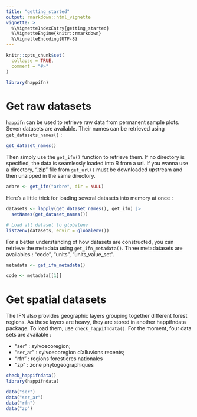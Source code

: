 ```yaml
---
title: "getting_started"
output: rmarkdown::html_vignette
vignette: >
  %\VignetteIndexEntry{getting_started}
  %\VignetteEngine{knitr::rmarkdown}
  %\VignetteEncoding{UTF-8}
---
```


```r
knitr::opts_chunk$set(
  collapse = TRUE,
  comment = "#>"
)
```

```r
library(happifn)
```

# Get raw datasets

`happifn` can be used to retrieve raw data from permanent sample plots. Seven datasets are available. Their names can be retrieved using `get_datasets_names()` :

```r
get_dataset_names()
```

Then simply use the `get_ifn()` function to retrieve them. If no directory is specified, the data is seamlessly loaded into R from a url. If you wanna use a directory, ".zip" file from `get_url()` must be downloaded upstream and then unzipped in the same directory.

```r
arbre <- get_ifn("arbre", dir = NULL)
```

Here's a little trick for loading several datasets into memory at once :

```r
datasets <- lapply(get_dataset_names(), get_ifn) |>
  setNames(get_dataset_names())

# Load all dataset to globalenv
list2env(datasets, envir = globalenv())
```

For a better understanding of how datasets are constructed, you can retrieve the metadata using `get_ifn_metadata()`. Three metadatasets are availables : "code", "units", "units_value_set".


```r
metadata <- get_ifn_metadata()

code <- metadata[[1]]
```

# Get spatial datasets

The IFN also provides geographic layers grouping together different forest regions. As these layers are heavy, they are stored in another happifndata package. To load them, use `check_happifndata()`. For the moment, four data sets are available : 

- "ser" : sylvoecoregion;
- "ser_ar" : sylvoecoregion d'alluvions recents;
- "rfn" : regions forestieres nationales
- "zp" : zone phytogeographiques

```r
check_happifndata()
library(happifndata)

data("ser")
data("ser_ar")
data("rfn")
data("zp")

```

